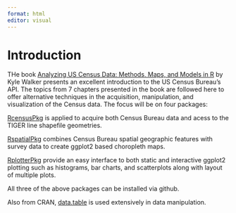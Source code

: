 ```yaml
---
format: html
editor: visual
---
```


# Introduction

THe book [Analyzing US Census Data: Methods, Maps, and Models in R](https://walker-data.com/census-r/index.html) by Kyle Walker presents an excellent introduction to the US Census Bureau's API. The topics from 7 chapters presented in the book are followed here to offer alternative techniques in the acquisition, manipulation, and visualization of the Census data. The focus will be on four packages:

[RcensusPkg](https://github.com/deandevl/RcensusPkg) is applied to acquire both Census Bureau data and acess to the TIGER line shapefile geometries.

[RspatialPkg](https://github.com/deandevl/RspatialPkg) combines Census Bureau spatial geographic features with survey data to create ggplot2 based choropleth maps.

[RplotterPkg](https://github.com/deandevl/RplotterPkg) provide an easy interface to both static and interactive ggplot2 plotting such as histograms, bar charts, and scatterplots along with layout of multiple plots.

All three of the above packages can be installed via github.

Also from CRAN, [data.table](https://cran.r-project.org/web/packages/data.table/index.html) is used extensively in data manipulation.
